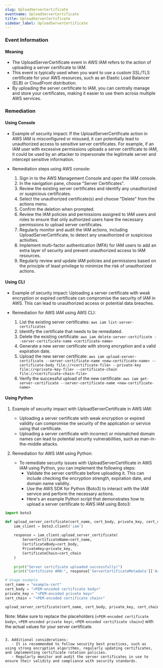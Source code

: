 ```yaml
--- 
slug: UploadServerCertificate
eventname: UploadServerCertificate
title: UploadServerCertificate
sidebar_label: UploadServerCertificate
---
```

                       
### Event Information

#### Meaning

- The UploadServerCertificate event in AWS IAM refers to the action of uploading a server certificate to IAM. 
- This event is typically used when you want to use a custom SSL/TLS certificate for your AWS resources, such as an Elastic Load Balancer (ELB) or CloudFront distribution. 
- By uploading the server certificate to IAM, you can centrally manage and store your certificates, making it easier to use them across multiple AWS services.

### Remediation

#### Using Console

- Example of security impact: If the UploadServerCertificate action in AWS IAM is misconfigured or misused, it can potentially lead to unauthorized access to sensitive server certificates. For example, if an IAM user with excessive permissions uploads a server certificate to IAM, it could be used by an attacker to impersonate the legitimate server and intercept sensitive information.

- Remediation steps using AWS console:
  1. Sign in to the AWS Management Console and open the IAM console.
  2. In the navigation pane, choose "Server Certificates".
  3. Review the existing server certificates and identify any unauthorized or suspicious certificates.
  4. Select the unauthorized certificate(s) and choose "Delete" from the actions menu.
  5. Confirm the deletion when prompted.
  6. Review the IAM policies and permissions assigned to IAM users and roles to ensure that only authorized users have the necessary permissions to upload server certificates.
  7. Regularly monitor and audit the IAM actions, including UploadServerCertificate, to detect any unauthorized or suspicious activities.
  8. Implement multi-factor authentication (MFA) for IAM users to add an extra layer of security and prevent unauthorized access to IAM resources.
  9. Regularly review and update IAM policies and permissions based on the principle of least privilege to minimize the risk of unauthorized actions.

#### Using CLI

- Example of security impact: Uploading a server certificate with weak encryption or expired certificate can compromise the security of IAM in AWS. This can lead to unauthorized access or potential data breaches.

- Remediation for AWS IAM using AWS CLI:
  1. List the existing server certificates: `aws iam list-server-certificates`
  2. Identify the certificate that needs to be remediated.
  3. Delete the existing certificate: `aws iam delete-server-certificate --server-certificate-name <certificate-name>`
  4. Generate a new server certificate with strong encryption and a valid expiration date.
  5. Upload the new server certificate: `aws iam upload-server-certificate --server-certificate-name <new-certificate-name> --certificate-body file://<certificate-file> --private-key file://<private-key-file> --certificate-chain file://<certificate-chain-file>`
  6. Verify the successful upload of the new certificate: `aws iam get-server-certificate --server-certificate-name <new-certificate-name>`

#### Using Python

1. Example of security impact with UploadServerCertificate in AWS IAM:
   - Uploading a server certificate with weak encryption or expired validity can compromise the security of the application or service using that certificate.
   - Uploading a server certificate with incorrect or mismatched domain names can lead to potential security vulnerabilities, such as man-in-the-middle attacks.

2. Remediation for AWS IAM using Python:
   - To remediate security issues with UploadServerCertificate in AWS IAM using Python, you can implement the following steps:
     - Validate the server certificate before uploading it. This can include checking the encryption strength, expiration date, and domain name validity.
     - Use the AWS SDK for Python (Boto3) to interact with the IAM service and perform the necessary actions.
     - Here's an example Python script that demonstrates how to upload a server certificate to AWS IAM using Boto3:

```python
import boto3

def upload_server_certificate(cert_name, cert_body, private_key, cert_chain=None):
    iam_client = boto3.client('iam')
    
    response = iam_client.upload_server_certificate(
        ServerCertificateName=cert_name,
        CertificateBody=cert_body,
        PrivateKey=private_key,
        CertificateChain=cert_chain
    )
    
    print("Server certificate uploaded successfully!")
    print("Certificate ARN:", response['ServerCertificateMetadata']['Arn'])

# Usage example
cert_name = "example-cert"
cert_body = "<PEM-encoded certificate body>"
private_key = "<PEM-encoded private key>"
cert_chain = "<PEM-encoded certificate chain>"

upload_server_certificate(cert_name, cert_body, private_key, cert_chain)
```

Note: Make sure to replace the placeholders (`<PEM-encoded certificate body>`, `<PEM-encoded private key>`, `<PEM-encoded certificate chain>`) with the actual values for your server certificate.
```

3. Additional considerations:
   - It is recommended to follow security best practices, such as using strong encryption algorithms, regularly updating certificates, and implementing certificate rotation policies.
   - Regularly monitor and audit the server certificates in use to ensure their validity and compliance with security standards.


 